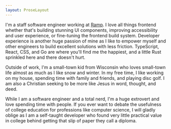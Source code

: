 ```yaml
---
layout: ProseLayout
---
```


I'm a staff software engineer working at [Ramp](https://ramp.com). I love
all things frontend whether that's building stunning UI components,
improving accessibility and user experience, or fine-tuning the frontend
build system. Developer experience is another huge passion of mine as I
like to empower myself and other engineers to build excellent solutions
with less friction. TypeScript, React, CSS, and Go are where you'll find me
the happiest, and a little Rust sprinkled here and there doesn't hurt.

Outside of work, I'm a small-town kid from Wisconsin who loves small-town
life almost as much as I like snow and winter. In my free time, I like
working on my house, spending time with family and friends, and playing
disc golf. I am also a Christian seeking to be more like Jesus in word,
thought, and deed.

While I am a software engineer and a total nerd, I'm a huge extrovert and
love spending time with people. If you ever want to debate the usefulness
of college education for professions like computer science, I will gladly
oblige as I am a self-taught developer who found very little practical
value in college behind getting that slip of paper they call a diploma.
